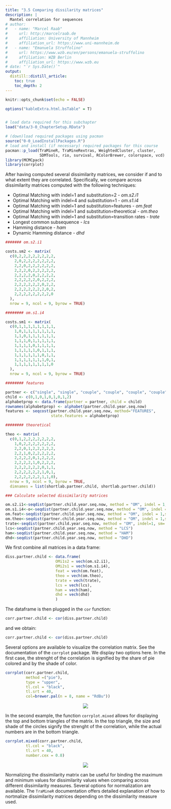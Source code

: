```yaml
---
title: "3.5 Comparing dissilarity matrices"
description: |
  Mantel correlation for sequences
# author:
#   - name: "Marcel Raab"
#     url: http://marcelraab.de
#     affiliation: University of Mannheim
#     affiliation_url: https://www.uni-mannheim.de
#   - name: "Emanuela Struffolino"
#     url: https://www.wzb.eu/en/persons/emanuela-struffolino
#     affiliation: WZB Berlin
#     affiliation_url: https://www.wzb.eu
# date: "`r Sys.Date()`"
output:
  distill::distill_article:
    toc: true
    toc_depth: 2
---
```



```r
knitr::opts_chunk$set(echo = FALSE)

options("kableExtra.html.bsTable" = T)


# load data required for this subchapter
load("data/3-0_ChapterSetup.RData")

# (down)load required packages using pacman
source("0-0_LoadInstallPackages.R")
# load and install (if necessary) required packages for this course
pacman::p_load(TraMineR, TraMineRextras, WeightedCluster, cluster,
               SDMTools, rio, survival, RColorBrewer, colorspace, vcd)
library(MCMCpack)
library(corrplot)

```

After having computed several dissimilarity matrices, we consider if and to what extent they are correlated. Specifically, we compare across dissimilarity matrices computed with the following techniques:

* Optimal Matching with indel=1 and substitution=2 - *om.s2.i1*
* Optimal Matching with indel=4 and substitution=1 - *om.s1.i4*
* Optimal Matching with indel=1 and substitution=features - *om.feat*
* Optimal Matching with indel=1 and substitution=theoretical - *om.theo*
* Optimal Matching with indel=1 and substitution=transition rates - *trate*
* Longest common subsequence - *lcs*
* Hamming distance - *ham*
* Dynamic Hamming distance - *dhd*

```r

####### om.s2.i1

costs.sm2 <- matrix(
  c(0,2,2,2,2,2,2,2,2,
    2,0,2,2,2,2,2,2,2,
    2,2,0,2,2,2,2,2,2,
    2,2,2,0,2,2,2,2,2,
    2,2,2,2,0,2,2,2,2,
    2,2,2,2,2,0,2,2,2,
    2,2,2,2,2,2,0,2,2,
    2,2,2,2,2,2,2,0,2,
    2,2,2,2,2,2,2,2,0
  ),
  nrow = 9, ncol = 9, byrow = TRUE)

######## om.s1.i4

costs.sm1 <- matrix(
  c(0,1,1,1,1,1,1,1,1,
    1,0,1,1,1,1,1,1,1,
    1,1,0,1,1,1,1,1,1,
    1,1,1,0,1,1,1,1,1,
    1,1,1,1,0,1,1,1,1,
    1,1,1,1,1,0,1,1,1,
    1,1,1,1,1,1,0,1,1,
    1,1,1,1,1,1,1,0,1,
    1,1,1,1,1,1,1,1,0
  ),
  nrow = 9, ncol = 9, byrow = TRUE)

######## features

partner <- c("single", "single", "couple", "couple", "couple", "couple", "couple","couple","couple")
child <- c(0,1,0,1,0,1,0,1,2)
alphabetprop <- data.frame(partner = partner, child = child)
rownames(alphabetprop) <- alphabet(partner.child.year.seq.now)
features <- seqcost(partner.child.year.seq.now, method="FEATURES",
                    state.features = alphabetprop)

######## theoretical

theo <- matrix(
  c(0,1,2,2,2,2,2,2,2,
    1,0,2,2,2,2,2,2,2,
    2,2,0,1,2,2,2,2,2,
    2,2,1,0,2,2,2,2,2,
    2,2,2,2,0,1,2,2,2,
    2,2,2,2,1,0,2,2,2,
    2,2,2,2,2,2,0,1,1,
    2,2,2,2,2,2,1,0,1,
    2,2,2,2,2,2,1,1,0),
  nrow = 9, ncol = 9, byrow = TRUE,
  dimnames = list(shortlab.partner.child, shortlab.partner.child))

### Calculate selected dissimilarity matrices

om.s2.i1<-seqdist(partner.child.year.seq.now, method = "OM", indel = 1,sm = costs.sm2)
om.s1.i4<-o<-seqdist(partner.child.year.seq.now, method = "OM", indel = 2,sm = costs.sm1)
om.feat<-seqdist(partner.child.year.seq.now, method = "OM", indel = 1,sm = features$sm)
om.theo<-seqdist(partner.child.year.seq.now, method = "OM", indel = 1,sm = theo)
trate<-seqdist(partner.child.year.seq.now, method = "OM", indel=1, sm= "TRATE")
lcs<-seqdist(partner.child.year.seq.now, method = "LCS")
ham<-seqdist(partner.child.year.seq.now, method = "HAM")
dhd<-seqdist(partner.child.year.seq.now, method = "DHD")
```

We first combine all matrices in a data frame:

```r
diss.partner.child <- data.frame(
                      OMi1s2 = vech(om.s2.i1),
                      OMi2s1 = vech(om.s1.i4),
                      feat = vech(om.feat),
                      theo = vech(om.theo),
                      trate = vech(trate),
                      lcs = vech(lcs),
                      ham = vech(ham),
                      dhd = vech(dhd)
                      )
```

The dataframe is then plugged in the `cor` function:

```r
corr.partner.child <- cor(diss.partner.child)
```

and we obtain: 

```r
corr.partner.child <- cor(diss.partner.child)
```

Several options are available to visualize the correlation matrix. See the documentation of the `corrplot` package. We display two options here. In the first case, the strenght of the correlation is signified by  the share of pie colored and by the shade of color.

```r
corrplot(corr.partner.child, 
         method =("pie"), 
         type = "upper", 
         tl.col = "black", 
         tl.srt = 40, 
         col=brewer.pal(n = 8, name = "RdBu"))
```

<p align="center">
![](images\rChapter3-5-2_diss_corr_partner_child_col_1.png)
</p>

In the second example, the function `corrplot.mixed` allows for displaying the top and bottom triangles of the matrix. In the top triangle, the size and shade of the circles signify the strenght of the correlation, while the actual numbers are in the bottom triangle.

```r
corrplot.mixed(corr.partner.child, 
         tl.col = "black", 
         tl.srt = 40,
         number.cex = 0.8)
```

<p align="center">
![](images\rChapter3-5-2_diss_corr_partner_child_col_2.png)
</p>

Normalizing the dissimilarity matrix can be useful for binding the maximum and minimum values for dissimilarity values when comparing across different dissimilarity measures. Several options for normalization are available. The `TraMineR` documentation offers detailed explanation of how to nortmalize dissimilarity matrices depending on the dissimilarity measure used. 


